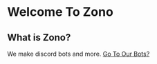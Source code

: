 # Welcome To Zono

## What is Zono?

We make discord bots and more. [Go To Our Bots?](https://zono-bot.vercel.app/swift)